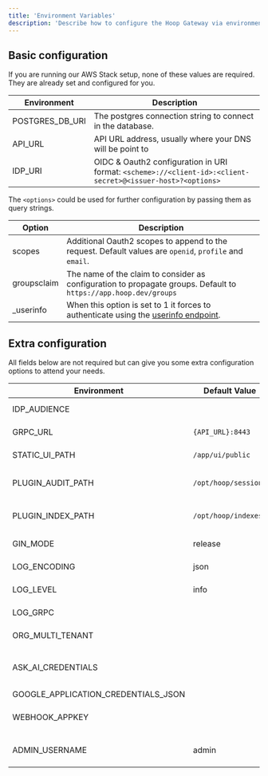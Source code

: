 ```yaml
---
title: 'Environment Variables'
description: 'Describe how to configure the Hoop Gateway via environment variables'
---
```


## Basic configuration

<Note>
  If you are running our AWS Stack setup, none of these values are required.
  They are already set and configured for you.
</Note>

| Environment     | Description |
| --------------- |-------------
| POSTGRES_DB_URI | The postgres connection string to connect in the database. |
| API_URL         | API URL address, usually where your DNS will be point to |
| IDP_URI         | OIDC & Oauth2 configuration in URI format: `<scheme>://<client-id>:<client-secret>@<issuer-host>?<options>` |

The `<options>` could be used for further configuration by passing them as query strings.

| Option     | Description |
| --------------- |-------------
| scopes | Additional Oauth2 scopes to append to the request. Default values are `openid`, `profile` and `email`. |
| groupsclaim | The name of the claim to consider as configuration to propagate groups. Default to `https://app.hoop.dev/groups` |
| _userinfo | When this option is set to 1 it forces to authenticate using the [userinfo endpoint](https://openid.net/specs/openid-connect-core-1_0.html#UserInfo). |


## Extra configuration

All fields below are not required but can give you some extra configuration options to attend your needs.

| Environment                         | Default Value        | Description |
| ----------------------------------- | -------------------- |-------------
| IDP_AUDIENCE                        |                      | Identity Provider Audience (Oauth2) |
| GRPC_URL                            | `{API_URL}:8443`     | The gRPC URL to advertise to clients. |
| STATIC_UI_PATH                      | `/app/ui/public`     | The path where the UI assets resides |
| PLUGIN_AUDIT_PATH                   | `/opt/hoop/sessions` | The path where the temporary sessions are stored |
| PLUGIN_INDEX_PATH                   | `/opt/hoop/indexes`  | The path where the temporary indexes are stored |
| GIN_MODE                            | release              | Turn on (debug) logging of routes |
| LOG_ENCODING                        | json                 | The encoding of output logs (console) |
| LOG_LEVEL                           | info                 | The verbosity of logs (debug,info,warn,error) |
| LOG_GRPC                            |                      | "1" enables logging gRPC protocol |
| ORG_MULTI_TENANT                    |                      | Enable organization multi-tenancy |
| ASK_AI_CREDENTIALS                  |                      | The ChatGPT credentials in URL format: `<scheme>://_:<apikey>@<api-host>` |
| GOOGLE_APPLICATION_CREDENTIALS_JSON |                      | GCP DLP credentials |
| WEBHOOK_APPKEY                      |                      | The application key to send messages to the webhook provider. |
| ADMIN_USERNAME                      | admin                | Changes the name of the group to act as the admin role |
